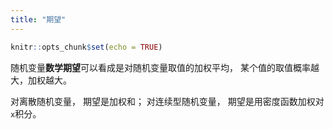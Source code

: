 ---
title: "期望"
---

```{r setup, include=FALSE}
knitr::opts_chunk$set(echo = TRUE)
```

随机变量**数学期望**可以看成是对随机变量取值的加权平均，
某个值的取值概率越大，加权越大。

对离散随机变量，
期望是加权和；
对连续型随机变量，
期望是用密度函数加权对`x`积分。

